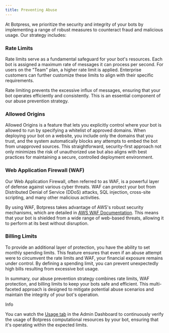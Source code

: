 ```yaml
---
title: Preventing Abuse
---
```


At Botpress, we prioritize the security and integrity of your bots by implementing a range of robust measures to counteract fraud and malicious usage. Our strategy includes:

### Rate Limits

Rate limits serve as a fundamental safeguard for your bot's resources. Each bot is assigned a maximum rate of messages it can process per second. For users on the "Team" plan, a higher rate limit is applied. Enterprise customers can further customize these limits to align with their specific requirements.

Rate limiting prevents the excessive influx of messages, ensuring that your bot operates efficiently and consistently. This is an essential component of our abuse prevention strategy.

### Allowed Origins

Allowed Origins is a feature that lets you explicitly control where your bot is allowed to run by specifying a whitelist of approved domains. When deploying your bot on a website, you include only the domains that you trust, and the system automatically blocks any attempts to embed the bot from unapproved sources. This straightforward, security-first approach not only minimizes the risk of unauthorized use but also aligns with best practices for maintaining a secure, controlled deployment environment.

### Web Application Firewall (WAF)

Our Web Application Firewall, often referred to as WAF, is a powerful layer of defense against various cyber threats. WAF can protect your bot from Distributed Denial of Service (DDoS) attacks, SQL injection, cross-site scripting, and many other malicious activities.

By using WAF, Botpress takes advantage of AWS's robust security mechanisms, which are detailed in [AWS WAF Documentation](https://docs.aws.amazon.com/waf/latest/developerguide/ddos-responding.html). This means that your bot is shielded from a wide range of web-based threats, allowing it to perform at its best without disruption.

### Billing Limits

To provide an additional layer of protection, you have the ability to set monthly spending limits. This feature ensures that even if an abuse attempt were to circumvent the rate limits and WAF, your financial exposure remains under control. By defining a spending limit, you can prevent unexpectedly high bills resulting from excessive bot usage.

In summary, our abuse prevention strategy combines rate limits, WAF protection, and billing limits to keep your bots safe and efficient. This multi-faceted approach is designed to mitigate potential abuse scenarios and maintain the integrity of your bot's operation.

<Info>
Info

You can watch the [Usage tab](/learn/get-started/dashboard/workspace/usage) in the Admin Dashboard to continuously verify the usage of Botpress computational resources by your bot, ensuring that it's operating within the expected limits.
</Info>
